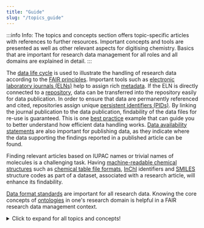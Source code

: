 ```yaml
---
title: "Guide"
slug: "/topics_guide"
---
```



:::info Info:
The topics and concepts section offers topic-specific articles with references to further resources. Important concepts and tools are presented as well as other relevant aspects for digitising chemistry. Basics that are important for research data management for all roles and all domains are explained in detail.
:::

The [data life cycle](/docs/data_life_cycle) is used to illustrate the handling of research data according to the [FAIR principles](/docs/fair). Important tools such as [electronic laboratory journals (ELNs)](/docs/eln) help to assign rich [metadata](/docs/metadata). If the ELN is directly connected to a [repository](/docs/repositories), data can be transferred into the repository easily for data publication. In order to ensure that data are permanently referenced and cited, repositories assign unique [persistent identifiers (PIDs)](/docs/pid). By linking the journal publication to the data publication, findability of the data files for re-use is guaranteed. This is one [best practice](/docs/best_practice) example that can guide you to better understand how efficient data handling works.
[Data availability statements](/docs/data_availability_statement) are also important for publishing data, as they indicate where the data supporting the findings reported in a published article can be found.

Finding relevant articles based on IUPAC names or trivial names of molecules is a challenging task. Having [machine-readable chemical structures](/docs/machine-readable_chemical_structures) such as [chemical table file formats](/docs/ct_files), [InChI](/docs/inchi) identifiers and [SMILES](/docs/smiles) structure codes as part of a dataset, associated with a research article, will enhance its findability.

[Data format standards](/docs/format_standards) are important for all research data.
Knowing the core concepts of [ontologies](/docs/ontology) in one's research domain is helpful in a FAIR research data management context.


<details>
  <summary>Click to expand for all topics and concepts!</summary>
  
 <h3>Topics & Concepts</h3>
 
<a href="/docs/fair">FAIR Data Principles</a> <br />
<a href="/docs/eln">Electronic Lab Notebooks (ELNs)</a> <br />
<a href="/docs/repositories">Repositories</a> <br />
<a href="/docs/metadata">Metadata and Minimum Information</a> <br />
<a href="/docs/format_standards">Data format standard</a> <br />
<a href="/docs/ontology">Ontology</a> <br />
<a href="/docs/best_practice">Best Practice</a> <br />
<a href="/docs/machine-readable_chemical_structures">Machine-Readable Chemical Structures</a> <br />
<a href="/docs/ct_files">Chemical Table File Formatss</a> <br />
<a href="/docs/inchi">InChI</a> <br />
<a href="/docs/smiles">SMILES</a> <br />
<a href="/docs/pid">Persistent Identifiers (PIDs)</a> <br />
<a href="/docs/data_life_cycle">Research Data Life Cycle</a> <br />
<a href="/docs/data_availability_statement">Data Availability Statement</a> <br />

</details>

